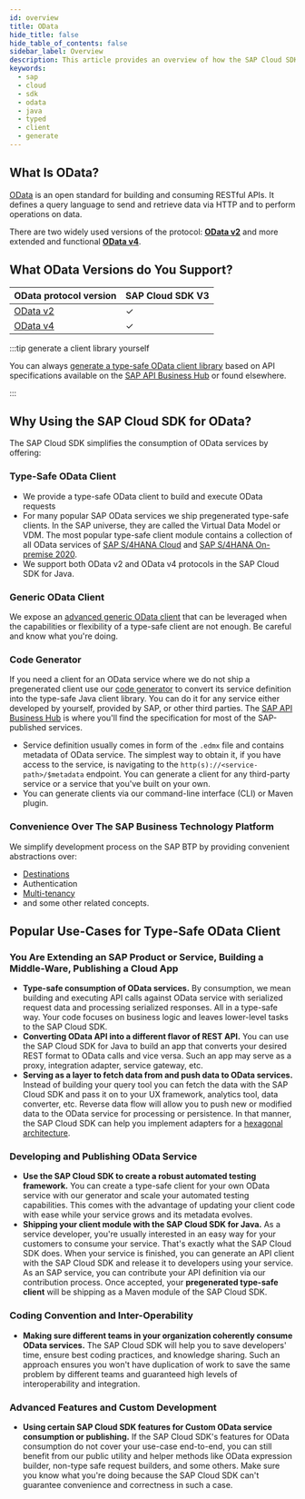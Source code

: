 ```yaml
---
id: overview
title: OData
hide_title: false
hide_table_of_contents: false
sidebar_label: Overview
description: This article provides an overview of how the SAP Cloud SDK for Java supports connecting to OData services.
keywords:
  - sap
  - cloud
  - sdk
  - odata
  - java
  - typed
  - client
  - generate
---
```


## What Is OData?

[OData](https://www.odata.org/) is an open standard for building and consuming RESTful APIs.
It defines a query language to send and retrieve data via HTTP and to perform operations on data.

There are two widely used versions of the protocol: [**OData v2**](https://www.odata.org/documentation/odata-version-2-0/) and more extended and functional [**OData v4**](https://www.odata.org/documentation/).

## What OData Versions do You Support?

| OData protocol version                                          | SAP Cloud SDK V3 |
| --------------------------------------------------------------- | ---------------- |
| [OData v2](use-typed-odata-v2-client-in-sap-cloud-sdk-for-java) | &#10003;         |
| [OData v4](use-typed-odata-v4-client-in-sap-cloud-sdk-for-java) | &#10003;         |

:::tip generate a client library yourself

You can always [generate a type-safe OData client library](generate-client.mdx) based on API specifications available on the [SAP API Business Hub](https://api.sap.com/) or found elsewhere.

:::

## Why Using the SAP Cloud SDK for OData?

The SAP Cloud SDK simplifies the consumption of OData services by offering:

### Type-Safe OData Client

- We provide a type-safe OData client to build and execute OData requests
- For many popular SAP OData services we ship pregenerated type-safe clients.
  In the SAP universe, they are called the Virtual Data Model or VDM.
  The most popular type-safe client module contains a collection of all OData services of [SAP S/4HANA Cloud](https://api.sap.com/package/SAPS4HANACloud?section=Artifacts) and [SAP S/4HANA On-premise 2020](https://api.sap.com/package/S4HANAOPAPI?section=Artifacts).
- We support both OData v2 and OData v4 protocols in the SAP Cloud SDK for Java.

### Generic OData Client

We expose an [advanced generic OData client](./generic-odata-client.mdx) that can be leveraged when the capabilities or flexibility of a type-safe client are not enough.
Be careful and know what you're doing.

### Code Generator

If you need a client for an OData service where we do not ship a pregenerated client use our [code generator](generate-typed-odata-v2-and-v4-client-for-java) to convert its service definition into the type-safe Java client library.
You can do it for any service either developed by yourself, provided by SAP, or other third parties.
The [SAP API Business Hub](https://api.sap.com/) is where you'll find the specification for most of the SAP-published services.

- Service definition usually comes in form of the `.edmx` file and contains metadata of OData service.
  The simplest way to obtain it, if you have access to the service, is navigating to the `http(s)://<service-path>/$metadata` endpoint.
  You can generate a client for any third-party service or a service that you've built on your own.
- You can generate clients via our command-line interface (CLI) or Maven plugin.

### Convenience Over The SAP Business Technology Platform

We simplify development process on the SAP BTP by providing convenient abstractions over:

- [Destinations](../connectivity/sdk-connectivity-destination-service)
- Authentication
- [Multi-tenancy](../multi-tenancy/thread-context.mdx)
- and some other related concepts.

## Popular Use-Cases for Type-Safe OData Client

### You Are Extending an SAP Product or Service, Building a Middle-Ware, Publishing a Cloud App

- **Type-safe consumption of OData services.**
  By consumption, we mean building and executing API calls against OData service with serialized request data and processing serialized responses.
  All in a type-safe way.
  Your code focuses on business logic and leaves lower-level tasks to the SAP Cloud SDK.
- **Converting OData API into a different flavor of REST API.**
  You can use the SAP Cloud SDK for Java to build an app that converts your desired REST format to OData calls and vice versa.
  Such an app may serve as a proxy, integration adapter, service gateway, etc.
- **Serving as a layer to fetch data from and push data to OData services.**
  Instead of building your query tool you can fetch the data with the SAP Cloud SDK and pass it on to your UX framework, analytics tool, data converter, etc.
  Reverse data flow will allow you to push new or modified data to the OData service for processing or persistence.
  In that manner, the SAP Cloud SDK can help you implement adapters for a [hexagonal architecture](<https://en.wikipedia.org/wiki/Hexagonal_architecture_(software)>).

### Developing and Publishing OData Service

- **Use the SAP Cloud SDK to create a robust automated testing framework.**
  You can create a type-safe client for your own OData service with our generator and scale your automated testing capabilities.
  This comes with the advantage of updating your client code with ease while your service grows and its metadata evolves.
- **Shipping your client module with the SAP Cloud SDK for Java.**
  As a service developer, you're usually interested in an easy way for your customers to consume your service.
  That's exactly what the SAP Cloud SDK does.
  When your service is finished, you can generate an API client with the SAP Cloud SDK and release it to developers using your service.
  As an SAP service, you can contribute your API definition via our contribution process.
  Once accepted, your **pregenerated type-safe client** will be shipping as a Maven module of the SAP Cloud SDK.

### Coding Convention and Inter-Operability

- **Making sure different teams in your organization coherently consume OData services.**
  The SAP Cloud SDK will help you to save developers' time, ensure best coding practices, and knowledge sharing.
  Such an approach ensures you won't have duplication of work to save the same problem by different teams and guaranteed high levels of interoperability and integration.

### Advanced Features and Custom Development

- **Using certain SAP Cloud SDK features for Custom OData service consumption or publishing.**
  If the SAP Cloud SDK's features for OData consumption do not cover your use-case end-to-end, you can still benefit from our public utility and helper methods like OData expression builder, non-type safe request builders, and some others.
  Make sure you know what you're doing because the SAP Cloud SDK can't guarantee convenience and correctness in such a case.
